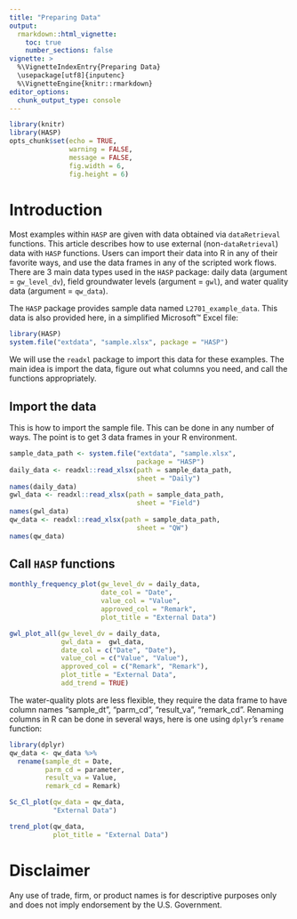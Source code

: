 ```yaml
---
title: "Preparing Data"
output: 
  rmarkdown::html_vignette:
    toc: true
    number_sections: false
vignette: >
  %\VignetteIndexEntry{Preparing Data}
  \usepackage[utf8]{inputenc}
  %\VignetteEngine{knitr::rmarkdown}
editor_options: 
  chunk_output_type: console
---
```


```r
library(knitr)
library(HASP)
opts_chunk$set(echo = TRUE,
               warning = FALSE,
               message = FALSE,
               fig.width = 6,
               fig.height = 6)

```


# Introduction

Most examples within `HASP` are given with data obtained via `dataRetrieval` functions. This article describes how to use external (non-`dataRetrieval`) data with `HASP` functions. Users can import their data into R in any of their favorite ways, and use the data frames in any of the scripted work flows. There are 3 main data types used in the `HASP` package: daily data (argument = `gw_level_dv`), field groundwater levels (argument = `gwl`), and water quality data (argument = `qw_data`). 

The `HASP` package provides sample data named `L2701_example_data`. This data is also provided here, in a simplified Microsoft&trade; Excel file:

```r
library(HASP)
system.file("extdata", "sample.xlsx", package = "HASP")
```


We will use the `readxl` package to import this data for these examples. The main idea is import the data, figure out what columns you need, and call the functions appropriately.

## Import the data

This is how to import the sample file. This can be done in any number of ways. The point is to get 3 data frames in your R environment. 

```r
sample_data_path <- system.file("extdata", "sample.xlsx",
                                package = "HASP")
daily_data <- readxl::read_xlsx(path = sample_data_path, 
                                sheet = "Daily")
names(daily_data)
gwl_data <- readxl::read_xlsx(path = sample_data_path, 
                                sheet = "Field")
names(gwl_data)
qw_data <- readxl::read_xlsx(path = sample_data_path, 
                                sheet = "QW")
names(qw_data)

```

## Call `HASP` functions

```r
monthly_frequency_plot(gw_level_dv = daily_data,
                       date_col = "Date",
                       value_col = "Value",
                       approved_col = "Remark",
                       plot_title = "External Data")

gwl_plot_all(gw_level_dv = daily_data,
             gwl_data =  gwl_data, 
             date_col = c("Date", "Date"),
             value_col = c("Value", "Value"),
             approved_col = c("Remark", "Remark"),
             plot_title = "External Data", 
             add_trend = TRUE)
```

The water-quality plots are less flexible, they require the data frame to have column names "sample_dt", "parm_cd", "result_va", "remark_cd". Renaming columns in R can be done in several ways, here is one using `dplyr`'s `rename` function:

```r
library(dplyr)
qw_data <- qw_data %>% 
  rename(sample_dt = Date, 
         parm_cd = parameter,
         result_va = Value,
         remark_cd = Remark)

Sc_Cl_plot(qw_data = qw_data, 
           "External Data")

trend_plot(qw_data, 
           plot_title = "External Data")

```


# Disclaimer

Any use of trade, firm, or product names is for descriptive purposes only and does not imply endorsement by the U.S. Government.